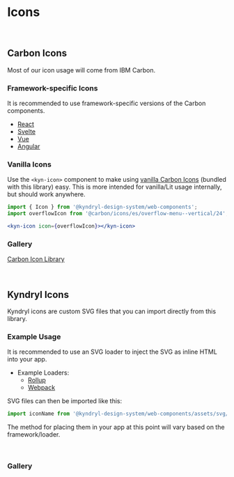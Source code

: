 

<Meta title="Guidelines/Icons" />

# Icons

<br />

## Carbon Icons

Most of our icon usage will come from IBM Carbon.

### Framework-specific Icons

It is recommended to use framework-specific versions of the Carbon components.

- [React](https://github.com/carbon-design-system/carbon/tree/main/packages/icons-react)
- [Svelte](https://github.com/carbon-design-system/carbon-icons-svelte)
- [Vue](https://github.com/carbon-design-system/carbon/tree/main/packages/icons-vue)
- [Angular](https://github.com/carbon-design-system/carbon-icons-angular)

### Vanilla Icons

Use the `<kyn-icon>` component to make using [vanilla Carbon Icons](https://github.com/carbon-design-system/carbon/tree/main/packages/icons) (bundled with this library) easy. This is more intended for vanilla/Lit usage internally, but should work anywhere.

```js
import { Icon } from '@kyndryl-design-system/web-components';
import overflowIcon from '@carbon/icons/es/overflow-menu--vertical/24';
```

```jsx
<kyn-icon icon={overflowIcon}></kyn-icon>
```

### Gallery

[Carbon Icon Library](https://carbondesignsystem.com/guidelines/icons/library/)

<br />

## Kyndryl Icons

Kyndryl icons are custom SVG files that you can import directly from this library.

### Example Usage

It is recommended to use an SVG loader to inject the SVG as inline HTML into your app.

- Example Loaders:
  - [Rollup](https://www.npmjs.com/package/rollup-plugin-svg)
  - [Webpack](https://www.npmjs.com/package/svg-inline-loader)

SVG files can then be imported like this:

```js
import iconName from '@kyndryl-design-system/web-components/assets/svg/<filename>.svg';
```

The method for placing them in your app at this point will vary based on the framework/loader.

<br />

### Gallery

<br />

<IconGallery>
  <IconItem name="logout">
    <span dangerouslySetInnerHTML={stringToReactHtml(logoutIcon)}></span>
  </IconItem>
</IconGallery>
